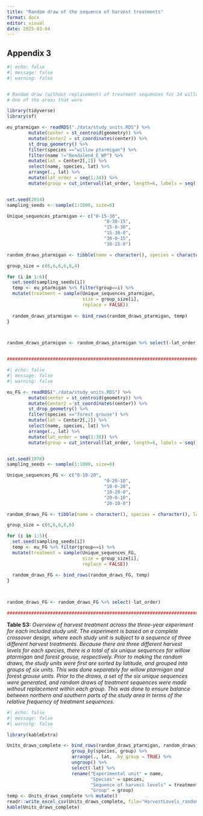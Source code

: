 ```yaml
---
title: "Random draw of the sequence of harvest treatments"
format: docx
editor: visual
date: 2025-03-04
---
```


## Appendix 3

```r
#| echo: false
#| message: false
#| warning: false


# Random draw (without replacement) of treatment sequences for 34 willow ptarmigan # units. 
# One of the areas that were 

library(tidyverse)
library(sf)

eu_ptarmigan <- readRDS("./data/study_units.RDS") %>%
        mutate(center = st_centroid(geometry)) %>%
        mutate(Center2 = st_coordinates(center)) %>%
        st_drop_geometry() %>%
        filter(species =="willow ptarmigan") %>%
        filter(name !="Rendalen4_E_WP") %>%
        mutate(lat = Center2[,2]) %>%
        select(name, species, lat) %>%
        arrange(., lat) %>%
        mutate(lat_order = seq(1:34)) %>%
        mutate(group = cut_interval(lat_order, length=6, labels = seq(1:6))) 


set.seed(2014) 
sampling_seeds <- sample(1:1000, size=6)

Unique_sequences_ptarmigan <- c("0-15-30", 
                                    "0-30-15", 
                                    "15-0-30",
                                    "15-30-0",
                                    "30-0-15",
                                    "30-15-0")

random_draws_ptarmigan <- tibble(name = character(), species = character(), lat = numeric(), treatment = character())

group_size = c(6,6,6,6,6,4)

for (i in 1:6){
  set.seed(sampling_seeds[i])
  temp <- eu_ptarmigan %>% filter(group==i) %>%
  mutate(treatment = sample(Unique_sequences_ptarmigan, 
                            size = group_size[i], 
                            replace = FALSE))
  
  random_draws_ptarmigan <- bind_rows(random_draws_ptarmigan, temp)
}



random_draws_ptarmigan <- random_draws_ptarmigan %>% select(-lat_order)


###################################################################################

```

```r
#| echo: false
#| message: false
#| warning: false

eu_FG <- readRDS("./data/study_units.RDS") %>%
        mutate(center = st_centroid(geometry)) %>%
        mutate(Center2 = st_coordinates(center)) %>%
        st_drop_geometry() %>%
        filter(species =="forest grouse") %>%
        mutate(lat = Center2[,2]) %>%
        select(name, species, lat) %>%
        arrange(., lat) %>%
        mutate(lat_order = seq(1:30)) %>%
        mutate(group = cut_interval(lat_order, length=6, labels = seq(1:5))) 


set.seed(1978) 
sampling_seeds <- sample(1:1000, size=6)

Unique_sequences_FG <- c("0-10-20", 
                                    "0-20-10", 
                                    "10-0-20",
                                    "10-20-0",
                                    "20-0-10",
                                    "20-10-0")

random_draws_FG <- tibble(name = character(), species = character(), lat = numeric(), treatment = character())

group_size = c(6,6,6,6,6)

for (i in 1:5){
  set.seed(sampling_seeds[i])
  temp <- eu_FG %>% filter(group==i) %>%
  mutate(treatment = sample(Unique_sequences_FG, 
                            size = group_size[i], 
                            replace = FALSE))
  
  random_draws_FG <- bind_rows(random_draws_FG, temp)
}



random_draws_FG <- random_draws_FG %>% select(-lat_order)

############################################################################


```

**Table S3:** *Overview of harvest treatment across the three-year experiment for each included study unit. The experiment is based on a complete crossover design, where each study unit is subject to a sequence of three different harvest treatments. Because there are three different harvest levels for each species, there is a total of six unique sequences for willow ptarmigan and forest grouse, respectively. Prior to making the random draws, the study units were first are sorted by latitude, and grouped into groups of six units. This was done separately for willow ptarmigan and forest grouse units. Prior to the draws, a set of the six unique sequences were generated, and random draws of treatment sequences were made without replacement within each group. This was done to ensure balance between northern and southern parts of the study area in terms of the relative frequency of treatment sequences.*

```r
#| echo: false
#| message: false
#| warning: false

library(kableExtra)

Units_draws_complete <- bind_rows(random_draws_ptarmigan, random_draws_FG) %>%
                        group_by(species, group) %>%
                        arrange(., lat, .by_group = TRUE) %>%
                        ungroup() %>%
                        select(-lat) %>%
                        rename("Experimental unit" = name, 
                               "Species" = species, 
                               "Sequence of harvest levels" = treatment, 
                               "Group" = group)
temp <- Units_draws_complete %>% mutate()
readr::write_excel_csv(Units_draws_complete, file="HarvestLevels_random.csv", delim = ",", na = "NA")
kable(Units_draws_complete)

```
